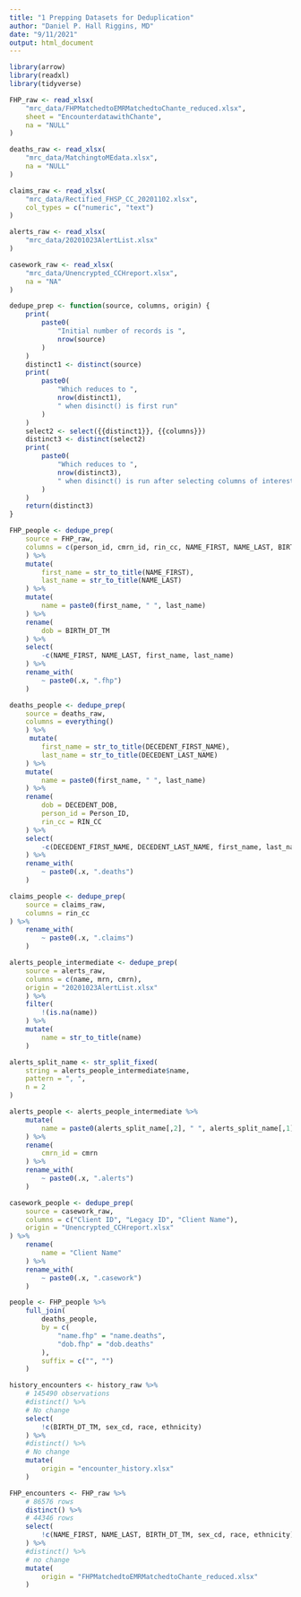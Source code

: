 ```yaml
---
title: "1 Prepping Datasets for Deduplication"
author: "Daniel P. Hall Riggins, MD"
date: "9/11/2021"
output: html_document
---
```


```r
library(arrow)
library(readxl)
library(tidyverse)
```

```r
FHP_raw <- read_xlsx(
    "mrc_data/FHPMatchedtoEMRMatchedtoChante_reduced.xlsx",
    sheet = "EncounterdatawithChante",
    na = "NULL"
)

deaths_raw <- read_xlsx(
    "mrc_data/MatchingtoMEdata.xlsx", 
    na = "NULL"
)

claims_raw <- read_xlsx(
    "mrc_data/Rectified_FHSP_CC_20201102.xlsx",
    col_types = c("numeric", "text")
)

alerts_raw <- read_xlsx(
    "mrc_data/20201023AlertList.xlsx"
)

casework_raw <- read_xlsx(
    "mrc_data/Unencrypted_CCHreport.xlsx",
    na = "NA"
)
```

```r
dedupe_prep <- function(source, columns, origin) {
    print(
        paste0(
            "Initial number of records is ",
            nrow(source)
        )
    )
    distinct1 <- distinct(source)
    print(
        paste0(
            "Which reduces to ",
            nrow(distinct1),
            " when disinct() is first run"
        )
    )
    select2 <- select({{distinct1}}, {{columns}})
    distinct3 <- distinct(select2)
    print(
        paste0(
            "Which reduces to ",
            nrow(distinct3),
            " when disinct() is run after selecting columns of interest"
        )
    )
    return(distinct3)
}
```


```r
FHP_people <- dedupe_prep(
    source = FHP_raw,
    columns = c(person_id, cmrn_id, rin_cc, NAME_FIRST, NAME_LAST, BIRTH_DT_TM, sex_cd, race, ethnicity)
    ) %>%
    mutate(
        first_name = str_to_title(NAME_FIRST),
        last_name = str_to_title(NAME_LAST)
    ) %>%
    mutate(
        name = paste0(first_name, " ", last_name)
    ) %>%
    rename(
        dob = BIRTH_DT_TM
    ) %>%
    select(
        -c(NAME_FIRST, NAME_LAST, first_name, last_name)
    ) %>%
    rename_with(
        ~ paste0(.x, ".fhp")
    )
```
```r
deaths_people <- dedupe_prep(
    source = deaths_raw,
    columns = everything()
    ) %>%
     mutate(
        first_name = str_to_title(DECEDENT_FIRST_NAME),
        last_name = str_to_title(DECEDENT_LAST_NAME)
    ) %>%
    mutate(
        name = paste0(first_name, " ", last_name)
    ) %>% 
    rename(
        dob = DECEDENT_DOB,
        person_id = Person_ID,
        rin_cc = RIN_CC
    ) %>%
    select(
        -c(DECEDENT_FIRST_NAME, DECEDENT_LAST_NAME, first_name, last_name)
    ) %>%
    rename_with(
        ~ paste0(.x, ".deaths")
    )
```
```r
claims_people <- dedupe_prep(
    source = claims_raw,
    columns = rin_cc
) %>%
    rename_with(
        ~ paste0(.x, ".claims")
    )
```

```r
alerts_people_intermediate <- dedupe_prep(
    source = alerts_raw,
    columns = c(name, mrn, cmrn),
    origin = "20201023AlertList.xlsx"
    ) %>% 
    filter(
        !(is.na(name)) 
    ) %>% 
    mutate(
        name = str_to_title(name)
    ) 

alerts_split_name <- str_split_fixed(
    string = alerts_people_intermediate$name, 
    pattern = ", ",
    n = 2
)

alerts_people <- alerts_people_intermediate %>%
    mutate(
        name = paste0(alerts_split_name[,2], " ", alerts_split_name[,1])
    ) %>%
    rename(
        cmrn_id = cmrn
    ) %>%
    rename_with(
        ~ paste0(.x, ".alerts")
    )
```


```r
casework_people <- dedupe_prep(
    source = casework_raw,
    columns = c("Client ID", "Legacy ID", "Client Name"),
    origin = "Unencrypted_CCHreport.xlsx"
) %>%
    rename(
        name = "Client Name"
    ) %>%
    rename_with(
        ~ paste0(.x, ".casework")
    )
```

```r
people <- FHP_people %>%
    full_join(
        deaths_people,
        by = c(
            "name.fhp" = "name.deaths", 
            "dob.fhp" = "dob.deaths"
        ),
        suffix = c("", "")
    ) 
```





```r

history_encounters <- history_raw %>%
    # 145490 observations
    #distinct() %>%
    # No change
    select(
        !c(BIRTH_DT_TM, sex_cd, race, ethnicity)
    ) %>%
    #distinct() %>%
    # No change
    mutate(
        origin = "encounter_history.xlsx"
    )

FHP_encounters <- FHP_raw %>%
    # 86576 rows
    distinct() %>%
    # 44346 rows
    select(
        !c(NAME_FIRST, NAME_LAST, BIRTH_DT_TM, sex_cd, race, ethnicity)
    ) %>%
    #distinct() %>%
    # no change
    mutate(
        origin = "FHPMatchedtoEMRMatchedtoChante_reduced.xlsx"
    )


```






